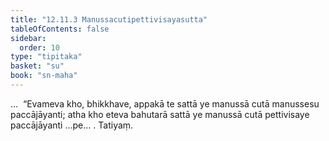 ```yaml
---
title: "12.11.3 Manussacutipettivisayasutta"
tableOfContents: false
sidebar:
  order: 10
type: "tipitaka"
basket: "su"
book: "sn-maha"
---
```



<DynamicBreadcrumb />

<Division number="1174" book="sn-maha" bookNo="14" page="412">

<Paragraph number="2525" book="sn-maha">
…  “Evameva kho, bhikkhave, appakā te sattā ye manussā cutā manussesu paccājāyanti; atha kho eteva bahutarā sattā ye manussā cutā pettivisaye paccājāyanti …pe… .

</Paragraph>
</Division>

<Paragraph number="2526" type="center" book="sn-maha">
Tatiyaṃ.
</Paragraph>